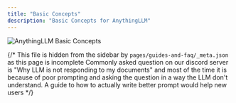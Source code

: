 ```yaml
---
title: "Basic Concepts"
description: "Basic Concepts for AnythingLLM"
---
```



<Image
  src="/images/getting-started/basic-concepts/header-image.png" 
  height={1080} 
  width={1920} 
  quality={100}
  alt="AnythingLLM Basic Concepts"
/>

{/* This file is hidden from the sidebar by `pages/guides-and-faq/_meta.json` as this page is incomplete
Commonly asked question on our discord server is "Why LLM is not responding to my documents" and most of the time it is because of poor prompting and asking the question in a way the LLM don't understand.
A guide to how to actually write better prompt would help new users */}

